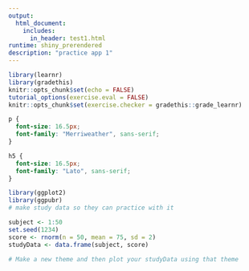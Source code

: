 ```yaml
---
output: 
  html_document:
    includes:
      in_header: test1.html
runtime: shiny_prerendered
description: "practice app 1"
---
```


```r
library(learnr)
library(gradethis)
knitr::opts_chunk$set(echo = FALSE)
tutorial_options(exercise.eval = FALSE)
knitr::opts_chunk$set(exercise.checker = gradethis::grade_learnr)

```

```css
p {
  font-size: 16.5px;
  font-family: "Merriweather", sans-serif;
}

h5 {
  font-size: 16.5px;
  font-family: "Lato", sans-serif;
}

```

```r

library(ggplot2)
library(ggpubr)
# make study data so they can practice with it

subject <- 1:50
set.seed(1234)
score <- rnorm(n = 50, mean = 75, sd = 2)
studyData <- data.frame(subject, score)
```

```r
# Make a new theme and then plot your studyData using that theme

```


<div data-iframe-height></div>